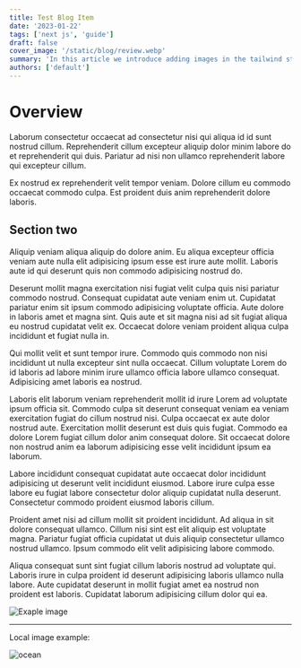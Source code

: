 ```yaml
---
title: Test Blog Item
date: '2023-01-22'
tags: ['next js', 'guide']
draft: false
cover_image: '/static/blog/review.webp'
summary: 'In this article we introduce adding images in the tailwind starter blog and the benefits and limitations of the next/image component.'
authors: ['default']
---
```


# Overview

Laborum consectetur occaecat ad consectetur nisi qui aliqua id id sunt nostrud cillum. Reprehenderit cillum excepteur aliquip dolor minim labore do et reprehenderit qui duis. Pariatur ad nisi non ullamco reprehenderit labore qui excepteur cillum.

Ex nostrud ex reprehenderit velit tempor veniam. Dolore cillum eu commodo occaecat commodo culpa. Est proident duis anim reprehenderit dolore laboris.

## Section two

Aliquip veniam aliqua aliquip do dolore anim. Eu aliqua excepteur officia veniam aute nulla elit adipisicing ipsum esse est irure aute mollit. Laboris aute id qui deserunt quis non commodo adipisicing nostrud do.

Deserunt mollit magna exercitation nisi fugiat velit culpa quis nisi pariatur commodo nostrud. Consequat cupidatat aute veniam enim ut. Cupidatat pariatur enim sit ipsum commodo adipisicing voluptate officia. Aute dolore in laboris amet et magna sint. Quis aute et sit magna nisi ad sit fugiat aliqua eu nostrud cupidatat velit ex. Occaecat dolore veniam proident aliqua culpa incididunt et fugiat nulla in.

Qui mollit velit et sunt tempor irure. Commodo quis commodo non nisi incididunt ut nulla excepteur sint nulla occaecat. Cillum voluptate Lorem do id laboris ad labore minim irure ullamco officia labore ullamco consequat. Adipisicing amet laboris ea nostrud.

Laboris elit laborum veniam reprehenderit mollit id irure Lorem ad voluptate ipsum officia sit. Commodo culpa sit deserunt consequat veniam ea veniam exercitation fugiat do cillum nostrud nisi. Culpa occaecat ex aute dolor nostrud aute. Exercitation mollit deserunt est duis quis fugiat. Commodo ea dolore Lorem fugiat cillum dolor anim consequat dolore. Sit occaecat dolore non nostrud anim ea laborum adipisicing esse velit incididunt ipsum ea laborum.

Labore incididunt consequat cupidatat aute occaecat dolor incididunt adipisicing ut deserunt velit incididunt eiusmod. Labore irure culpa esse labore eu fugiat labore consectetur dolor aliquip cupidatat nulla deserunt. Consectetur commodo proident eiusmod laboris cillum.

Proident amet nisi ad cillum mollit sit proident incididunt. Ad aliqua in sit dolore consequat ullamco. Cillum nisi sint est elit aliquip est voluptate magna. Pariatur fugiat officia cupidatat ut duis aliquip consectetur ullamco nostrud ullamco. Ipsum commodo elit velit adipisicing labore commodo.

Aliqua consequat sunt sint fugiat cillum laboris nostrud ad voluptate qui. Laboris irure in culpa proident id deserunt adipisicing laboris ullamco nulla labore. Aute cupidatat deserunt in mollit fugiat amet ea nostrud non proident est laboris. Cupidatat laborum adipisicing cillum dolor qui ea.

<Image
  src="https://res.cloudinary.com/dohiesbbz/image/upload/v1673357259/cld-sample.jpg"
  width={720}
  height={720}
  alt="Exaple image"
/>

---

Local image example:

![ocean](/static/images/twitter-card.png)
